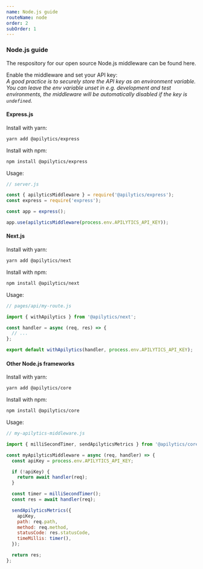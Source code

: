```yaml
---
name: Node.js guide
routeName: node
order: 2
subOrder: 1
---
```


### Node.js guide

The respository for our open source Node.js middleware can be found <ExternalLink href="https://github.com/apilytics/apilytics-node">here</ExternalLink>.

Enable the middleware and set your API key:  
_A good practice is to securely store the API key as an environment variable.
You can leave the env variable unset in e.g. development and test environments,
the middleware will be automatically disabled if the key is `undefined`._

#### Express.js

Install with yarn:

```sh
yarn add @apilytics/express
```

Install with npm:

```sh
npm install @apilytics/express
```

Usage:

```javascript
// server.js

const { apilyticsMiddleware } = require('@apilytics/express');
const express = require('express');

const app = express();

app.use(apilyticsMiddleware(process.env.APILYTICS_API_KEY));
```

#### Next.js

Install with yarn:

```sh
yarn add @apilytics/next
```

Install with npm:

```sh
npm install @apilytics/next
```

Usage:

```javascript
// pages/api/my-route.js

import { withApilytics } from '@apilytics/next';

const handler = async (req, res) => {
  // ...
};

export default withApilytics(handler, process.env.APILYTICS_API_KEY);
```

#### Other Node.js frameworks

Install with yarn:

```sh
yarn add @apilytics/core
```

Install with npm:

```sh
npm install @apilytics/core
```

Usage:

```javascript
// my-apilytics-middleware.js

import { milliSecondTimer, sendApilyticsMetrics } from '@apilytics/core';

const myApilyticsMiddleware = async (req, handler) => {
  const apiKey = process.env.APILYTICS_API_KEY;

  if (!apiKey) {
    return await handler(req);
  }

  const timer = milliSecondTimer();
  const res = await handler(req);

  sendApilyticsMetrics({
    apiKey,
    path: req.path,
    method: req.method,
    statusCode: res.statusCode,
    timeMillis: timer(),
  });

  return res;
};
```
